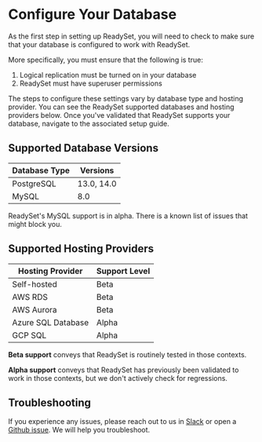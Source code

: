 
# Configure Your Database

As the first step in setting up ReadySet, you will need to check to make sure that your database is configured to work with ReadySet. 

More specifically, you must ensure that the following is true: 
1. Logical replication must be turned on in your database
2. ReadySet must have superuser permissions

The steps to configure these settings vary by database type and hosting provider. You can see the ReadySet supported
databases and hosting providers below. Once you've validated that ReadySet supports your database, navigate to the associated
setup guide. 

## Supported Database Versions

| Database Type | Versions |
| ----------- | ----------- |
| PostgreSQL | 13.0, 14.0 |
| MySQL  | 8.0 |


<Callout type="warning"> ReadySet's MySQL support is in alpha. There is a known list of issues that might block you. </Callout>

## Supported Hosting Providers

|  Hosting Provider | Support Level |
| ----------- | ----------- |
| Self-hosted | Beta |
| AWS RDS | Beta |
| AWS Aurora | Beta |
| Azure SQL Database | Alpha |
| GCP SQL | Alpha |


**Beta support** conveys that ReadySet is routinely tested in those contexts. 

**Alpha support** conveys that ReadySet has previously been validated to work in those contexts, but we don't actively check for regressions. 

## Troubleshooting 

If you experience any issues, please reach out to us in [Slack](https://join.slack.com/t/readysetcommunity/shared_invite/zt-2272gtiz4-0024xeRJUPGWlRETQrGkFw)
or open a [Github issue](https://github.com/readysettech/readyset/issues/new/choose). We will help you troubleshoot. 
